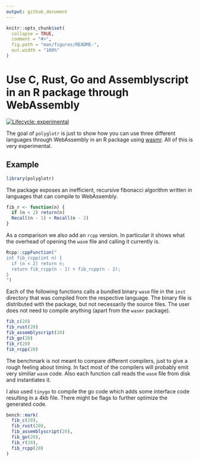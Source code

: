 ```yaml
---
output: github_document
---
```


<!-- README.md is generated from README.Rmd. Please edit that file -->

```r
knitr::opts_chunk$set(
  collapse = TRUE,
  comment = "#>",
  fig.path = "man/figures/README-",
  out.width = "100%"
)
```
# Use C, Rust, Go and Assemblyscript in an R package through WebAssembly

<!-- badges: start -->
[![Lifecycle: experimental](https://img.shields.io/badge/lifecycle-experimental-orange.svg)](https://www.tidyverse.org/lifecycle/#experimental)
<!-- badges: end -->

The goal of `polyglotr` is just to show how you can use three different languages through WebAssembly in an R package using [wasmr](https://github.com/dirkschumacher/wasmr). All of this is very experimental.

## Example


```r
library(polyglotr)
```

The package exposes an inefficient, recursive fibonacci algorithm written in languages that can compile to WebAssembly.

```r
fib_r <- function(n) {
  if (n < 2) return(n)
  Recall(n - 1) + Recall(n - 2)
}
```

As a comparison we also add an `rcpp` version. In particular it shows what the overhead of opening the `wasm` file and calling it currently is.

```r
Rcpp::cppFunction("
int fib_rcpp(int n) {
  if (n < 2) return n;
  return fib_rcpp(n - 1) + fib_rcpp(n - 2);
}
")
```


Each of the following functions calls a bundled binary `wasm` file in the `inst` directory that was compiled from the respective language. The binary file is distributed with the package, but not necessarily the source files. The user does not need to compile anything (apart from the `wasmr` package).

```r
fib_c(20)
fib_rust(20)
fib_assemblyscript(20)
fib_go(20)
fib_r(20)
fib_rcpp(20)
```

The benchmark is not meant to compare different compilers, just to give a rough feeling about timing. In fact most of the compilers will probably emit very similiar `wasm` code. Also each function call reads the `wasm` file from disk and instantiates it.

I also used `tinygo` to compile the go code which adds some interface code resulting in a 4kb file. There might be flags to further optimize the generated code.

```r
bench::mark(
  fib_c(20),
  fib_rust(20),
  fib_assemblyscript(20),
  fib_go(20),
  fib_r(20),
  fib_rcpp(20)
)
```
